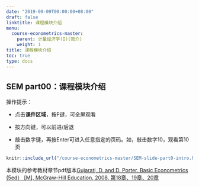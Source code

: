 ```yaml
---
date: "2019-09-09T00:00:00+08:00"
draft: false
linktitle: 课程模块介绍
menu:
  course-econometrics-master:
    parent: 计量经济学(I)(简介)
    weight: 1
title: 课程模块介绍
toc: true
type: docs
---
```


## SEM part00：课程模块介绍

操作提示：

- 点击**课件区域**，按F键，可全屏观看

- 按方向键，可以前进/后退

- 敲击数字键，再按Enter可进入任意指定的页码。如，敲击数字10，观看第10页


```r
knitr::include_url("/course-econometrics-master/SEM-slide-part0-intro.html")
```


本模块的参考教材章节pdf版本[Gujarati, D. and D. Porter. Basic Econometrics (5ed） [M], McGraw-Hill Education, 2008. 第18章、19章、20章](/course-econometrics-master/material/Basic-Econometrics-5th-Gujarati.pdf)
